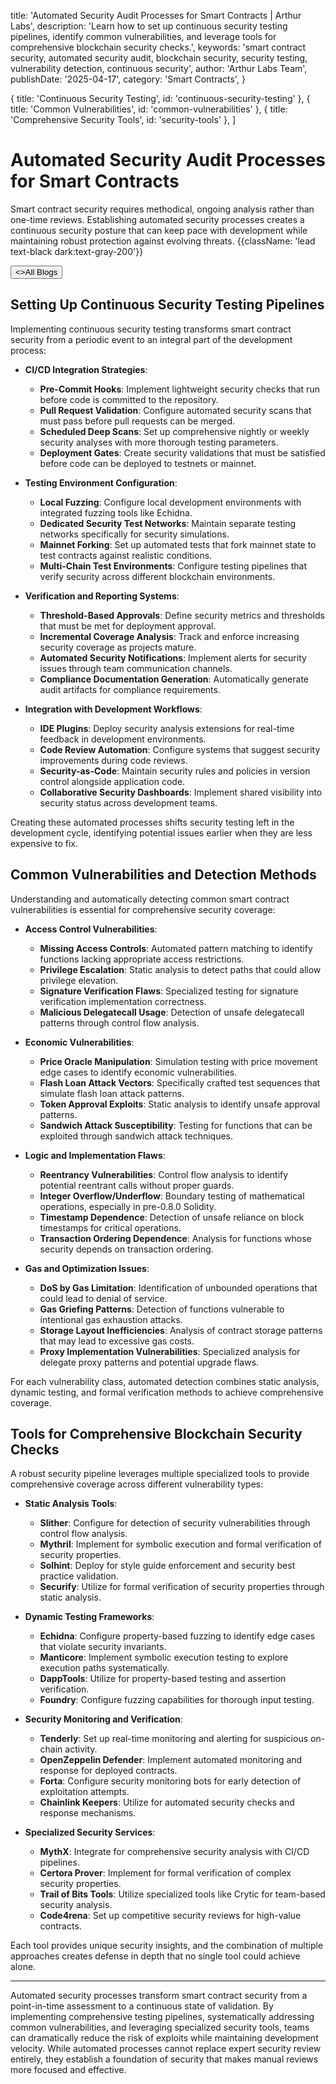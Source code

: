 
  title: 'Automated Security Audit Processes for Smart Contracts | Arthur Labs',
  description:
    'Learn how to set up continuous security testing pipelines, identify common vulnerabilities, and leverage tools for comprehensive blockchain security checks.',
  keywords: 'smart contract security, automated security audit, blockchain security, security testing, vulnerability detection, continuous security',
  author: 'Arthur Labs Team',
  publishDate: '2025-04-17',
  category: 'Smart Contracts',
}

  { title: 'Continuous Security Testing', id: 'continuous-security-testing' },
  { title: 'Common Vulnerabilities', id: 'common-vulnerabilities' },
  { title: 'Comprehensive Security Tools', id: 'security-tools' },
]

<HeroPattern />

# Automated Security Audit Processes for Smart Contracts

Smart contract security requires methodical, ongoing analysis rather than one-time reviews. Establishing automated security processes creates a continuous security posture that can keep pace with development while maintaining robust protection against evolving threats. {{className: 'lead text-black dark:text-gray-200'}}

<div className="not-prose mt-6 mb-16 flex gap-3">
  <Button href="/blogs" arrow="left">
    <>All Blogs</>
  </Button>
</div>

<h2 id="continuous-security-testing">Setting Up Continuous Security Testing Pipelines</h2>

Implementing continuous security testing transforms smart contract security from a periodic event to an integral part of the development process:

- **CI/CD Integration Strategies**:
  - **Pre-Commit Hooks**: Implement lightweight security checks that run before code is committed to the repository.
  - **Pull Request Validation**: Configure automated security scans that must pass before pull requests can be merged.
  - **Scheduled Deep Scans**: Set up comprehensive nightly or weekly security analyses with more thorough testing parameters.
  - **Deployment Gates**: Create security validations that must be satisfied before code can be deployed to testnets or mainnet.

- **Testing Environment Configuration**:
  - **Local Fuzzing**: Configure local development environments with integrated fuzzing tools like Echidna.
  - **Dedicated Security Test Networks**: Maintain separate testing networks specifically for security simulations.
  - **Mainnet Forking**: Set up automated tests that fork mainnet state to test contracts against realistic conditions.
  - **Multi-Chain Test Environments**: Configure testing pipelines that verify security across different blockchain environments.

- **Verification and Reporting Systems**:
  - **Threshold-Based Approvals**: Define security metrics and thresholds that must be met for deployment approval.
  - **Incremental Coverage Analysis**: Track and enforce increasing security coverage as projects mature.
  - **Automated Security Notifications**: Implement alerts for security issues through team communication channels.
  - **Compliance Documentation Generation**: Automatically generate audit artifacts for compliance requirements.

- **Integration with Development Workflows**:
  - **IDE Plugins**: Deploy security analysis extensions for real-time feedback in development environments.
  - **Code Review Automation**: Configure systems that suggest security improvements during code reviews.
  - **Security-as-Code**: Maintain security rules and policies in version control alongside application code.
  - **Collaborative Security Dashboards**: Implement shared visibility into security status across development teams.

Creating these automated processes shifts security testing left in the development cycle, identifying potential issues earlier when they are less expensive to fix.

<h2 id="common-vulnerabilities">Common Vulnerabilities and Detection Methods</h2>

Understanding and automatically detecting common smart contract vulnerabilities is essential for comprehensive security coverage:

- **Access Control Vulnerabilities**:
  - **Missing Access Controls**: Automated pattern matching to identify functions lacking appropriate access restrictions.
  - **Privilege Escalation**: Static analysis to detect paths that could allow privilege elevation.
  - **Signature Verification Flaws**: Specialized testing for signature verification implementation correctness.
  - **Malicious Delegatecall Usage**: Detection of unsafe delegatecall patterns through control flow analysis.

- **Economic Vulnerabilities**:
  - **Price Oracle Manipulation**: Simulation testing with price movement edge cases to identify economic vulnerabilities.
  - **Flash Loan Attack Vectors**: Specifically crafted test sequences that simulate flash loan attack patterns.
  - **Token Approval Exploits**: Static analysis to identify unsafe approval patterns.
  - **Sandwich Attack Susceptibility**: Testing for functions that can be exploited through sandwich attack techniques.

- **Logic and Implementation Flaws**:
  - **Reentrancy Vulnerabilities**: Control flow analysis to identify potential reentrant calls without proper guards.
  - **Integer Overflow/Underflow**: Boundary testing of mathematical operations, especially in pre-0.8.0 Solidity.
  - **Timestamp Dependence**: Detection of unsafe reliance on block timestamps for critical operations.
  - **Transaction Ordering Dependence**: Analysis for functions whose security depends on transaction ordering.

- **Gas and Optimization Issues**:
  - **DoS by Gas Limitation**: Identification of unbounded operations that could lead to denial of service.
  - **Gas Griefing Patterns**: Detection of functions vulnerable to intentional gas exhaustion attacks.
  - **Storage Layout Inefficiencies**: Analysis of contract storage patterns that may lead to excessive gas costs.
  - **Proxy Implementation Vulnerabilities**: Specialized analysis for delegate proxy patterns and potential upgrade flaws.

For each vulnerability class, automated detection combines static analysis, dynamic testing, and formal verification methods to achieve comprehensive coverage.

<h2 id="security-tools">Tools for Comprehensive Blockchain Security Checks</h2>

A robust security pipeline leverages multiple specialized tools to provide comprehensive coverage across different vulnerability types:

- **Static Analysis Tools**:
  - **Slither**: Configure for detection of security vulnerabilities through control flow analysis.
  - **Mythril**: Implement for symbolic execution and formal verification of security properties.
  - **Solhint**: Deploy for style guide enforcement and security best practice validation.
  - **Securify**: Utilize for formal verification of security properties through static analysis.

- **Dynamic Testing Frameworks**:
  - **Echidna**: Configure property-based fuzzing to identify edge cases that violate security invariants.
  - **Manticore**: Implement symbolic execution testing to explore execution paths systematically.
  - **DappTools**: Utilize for property-based testing and assertion verification.
  - **Foundry**: Configure fuzzing capabilities for thorough input testing.

- **Security Monitoring and Verification**:
  - **Tenderly**: Set up real-time monitoring and alerting for suspicious on-chain activity.
  - **OpenZeppelin Defender**: Implement automated monitoring and response for deployed contracts.
  - **Forta**: Configure security monitoring bots for early detection of exploitation attempts.
  - **Chainlink Keepers**: Utilize for automated security checks and response mechanisms.

- **Specialized Security Services**:
  - **MythX**: Integrate for comprehensive security analysis with CI/CD pipelines.
  - **Certora Prover**: Implement for formal verification of complex security properties.
  - **Trail of Bits Tools**: Utilize specialized tools like Crytic for team-based security analysis.
  - **Code4rena**: Set up competitive security reviews for high-value contracts.

Each tool provides unique security insights, and the combination of multiple approaches creates defense in depth that no single tool could achieve alone.

---

Automated security processes transform smart contract security from a point-in-time assessment to a continuous state of validation. By implementing comprehensive testing pipelines, systematically addressing common vulnerabilities, and leveraging specialized security tools, teams can dramatically reduce the risk of exploits while maintaining development velocity. While automated processes cannot replace expert security review entirely, they establish a foundation of security that makes manual reviews more focused and effective.

<div className="mt-16">
  <Socials />
</div>